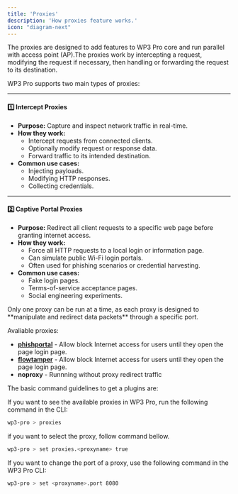 ```yaml
---
title: 'Proxies'
description: 'How proxies feature works.'
icon: "diagram-next"
---
```


The proxies are designed to add features to WP3 Pro core and run parallel with access point (AP).The proxies work by intercepting a request, modifying the request if necessary, then handling or forwarding the request to its destination.

WP3 Pro supports two main types of proxies:

---

#### 1️⃣ Intercept Proxies
- **Purpose:** Capture and inspect network traffic in real-time.  
- **How they work:**  
  - Intercept requests from connected clients.  
  - Optionally modify request or response data.  
  - Forward traffic to its intended destination.  
- **Common use cases:**  
  - Injecting payloads.  
  - Modifying HTTP responses.  
  - Collecting credentials.  

---

#### 2️⃣ Captive Portal Proxies
- **Purpose:** Redirect all client requests to a specific web page before granting internet access.  
- **How they work:**  
  - Force all HTTP requests to a local login or information page.  
  - Can simulate public Wi-Fi login portals.  
  - Often used for phishing scenarios or credential harvesting.  
- **Common use cases:**  
  - Fake login pages.  
  - Terms-of-service acceptance pages.  
  - Social engineering experiments.

<Info title="Proxy Limitation">
Only one proxy can be run at a time, as each proxy is designed to **manipulate and redirect data packets** through a specific port.
</Info>

Avaliable proxies:

- [**phishportal**](/pro/phishportal/introduction) - Allow block Internet access for users until they open the page login page.
- [**flowtamper**](/pro/flowtamper/introduction) - Allow block Internet access for users until they open the page login page.
- **noproxy** - Runnning without proxy redirect traffic

The basic command guidelines to get a plugins are:

If you want to see the available proxies in WP3 Pro, run the following command in the CLI:

```bash
wp3-pro > proxies
```

if you want to select the proxy, follow command bellow. 
```bash
wp3-pro > set proxies.<proxyname> true
```

If you want to change the port of a proxy, use the following command in the WP3 Pro CLI:
```bash
wp3-pro > set <proxyname>.port 8080
```


